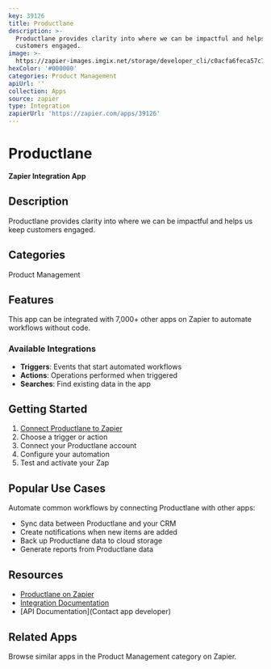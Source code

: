 ```yaml
---
key: 39126
title: Productlane
description: >-
  Productlane provides clarity into where we can be impactful and helps us keep
  customers engaged.
image: >-
  https://zapier-images.imgix.net/storage/developer_cli/c0acfa6feca57c772e182167c7c0ccc1.png?auto=format%2Ccompress&ixlib=python-3.0.0&q=50
hexColor: '#000000'
categories: Product Management
apiUrl: ''
collection: Apps
source: zapier
type: Integration
zapierUrl: 'https://zapier.com/apps/39126'
---
```

# Productlane

**Zapier Integration App**

## Description

Productlane provides clarity into where we can be impactful and helps us keep customers engaged.

## Categories

Product Management

## Features

This app can be integrated with 7,000+ other apps on Zapier to automate workflows without code.

### Available Integrations

- **Triggers**: Events that start automated workflows
- **Actions**: Operations performed when triggered
- **Searches**: Find existing data in the app

## Getting Started

1. [Connect Productlane to Zapier](https://zapier.com/apps/39126)
2. Choose a trigger or action
3. Connect your Productlane account
4. Configure your automation
5. Test and activate your Zap

## Popular Use Cases

Automate common workflows by connecting Productlane with other apps:

- Sync data between Productlane and your CRM
- Create notifications when new items are added
- Back up Productlane data to cloud storage
- Generate reports from Productlane data

## Resources

- [Productlane on Zapier](https://zapier.com/apps/39126)
- [Integration Documentation](https://zapier.com/apps/39126/integrations)
- [API Documentation](Contact app developer)

## Related Apps

Browse similar apps in the Product Management category on Zapier.
